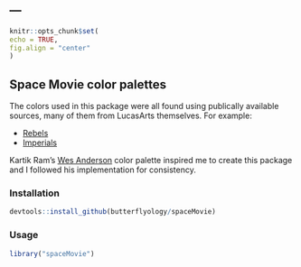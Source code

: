 ---
---
```r
knitr::opts_chunk$set(
echo = TRUE, 
fig.align = "center"
)
```


## Space Movie color palettes
The colors used in this package were all found using publically available sources, many of them from LucasArts themselves. For example:

- [Rebels](http://www.starwars.com/news/star-wars-rebels-costume-color-guide-for-padawans-twileks-and-more)
- [Imperials](http://www.starwars.com/news/star-wars-rebels-costume-color-guide-for-imperials)

Kartik Ram's [Wes Anderson](https://github.com/karthik/wesanderson) color palette inspired me to create this package and I followed his implementation for consistency.


### Installation
```r
devtools::install_github(butterflyology/spaceMovie)
```

### Usage
```r
library("spaceMovie")
```

